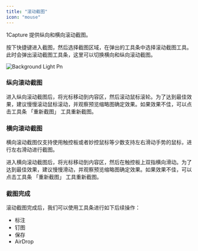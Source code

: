 ```yaml
---
title: "滚动截图"
icon: "mouse"
---
```


1Capture 提供纵向和横向滚动截图。

按下快捷键进入截图，然后选择截图区域，在弹出的工具条中选择滚动截图工具。此时会弹出滚动截图工具条，这里可以切换横向和纵向滚动截图。

![Background Light Pn](/images/background-light.png)

### **纵向滚动截图**

进入纵向滚动截图后，将光标移动到内容区，然后滚动鼠标滚轮。为了达到最佳效果，建议慢慢滚动鼠标滚动，并观察预览缩略图确定效果。如果效果不佳，可以点击工具条 「重新截图」 工具重新截图。

### **横向滚动截图**

<Info>
  横向滚动截图仅支持使用触控板或者妙控鼠标等少数支持左右滑动手势的鼠标，进行左右滑动进行截图。
</Info>

进入横向滚动截图后，将光标移动到内容区，然后在触控板上双指横向滑动。为了达到最佳效果，建议慢慢滑动，并观察预览缩略图确定效果。如果效果不佳，可以点击工具条 「重新截图」 工具重新截图。

### **截图完成**

滚动截图完成后，我们可以使用工具条进行如下后续操作：

- 标注
- 钉图
- 保存
- AirDrop